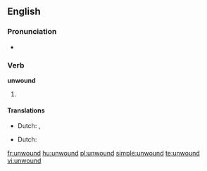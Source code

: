 ==English==

===Pronunciation===
* {{IPA|/ʌnˈwɑʊnd/}}

===Verb===
'''unwound'''

# {{past tense of| to [[unwind]]}}

====Translations====
{{trans-top|past tense}}
* Dutch: {{t-|nl|wikkelde af}}, {{t-|nl|wikkelden af}}
{{trans-mid}}
{{trans-bottom}}

{{trans-top|past participle}}
* Dutch: {{t-|nl|afgewikkeld}}
{{trans-mid}}
{{trans-bottom}}

[[fr:unwound]]
[[hu:unwound]]
[[pl:unwound]]
[[simple:unwound]]
[[te:unwound]]
[[vi:unwound]]